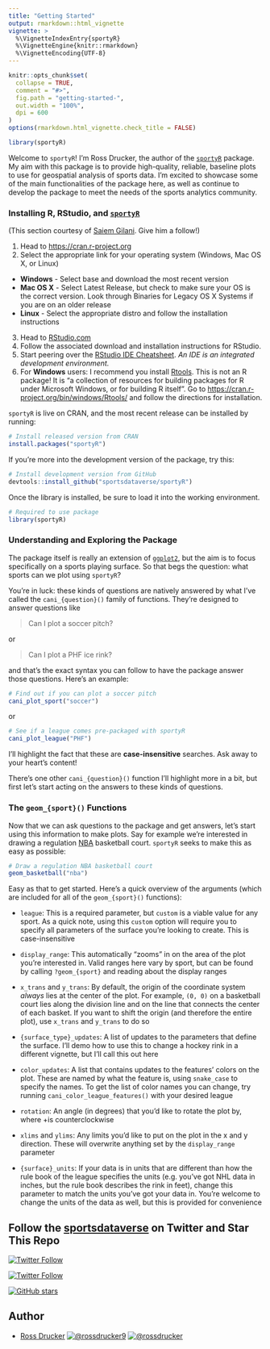 ```yaml
---
title: "Getting Started"
output: rmarkdown::html_vignette
vignette: >
  %\VignetteIndexEntry{sportyR}
  %\VignetteEngine{knitr::rmarkdown}
  %\VignetteEncoding{UTF-8}
---
```


```r
knitr::opts_chunk$set(
  collapse = TRUE,
  comment = "#>",
  fig.path = "getting-started-",
  out.width = "100%",
  dpi = 600
)
options(rmarkdown.html_vignette.check_title = FALSE)
```

```r
library(sportyR)
```

Welcome to `sportyR`! I'm Ross Drucker, the author of the [`sportyR`](https://sportyr.sportsdataverse.org/) package. My aim with this package is to provide high-quality, reliable, baseline plots to use for geospatial analysis of sports data. I'm excited to showcase some of the main functionalities of the package here, as well as continue to develop the package to meet the needs of the sports analytics community.

### **Installing R, RStudio, and [`sportyR`](https://sportyr.sportsdataverse.org)**

(This section courtesy of [Saiem Gilani](https://twitter.com/saiemgilani). Give him a follow!)

1.  Head to <https://cran.r-project.org>
2.  Select the appropriate link for your operating system (Windows, Mac OS X, or Linux)

-   **Windows** - Select base and download the most recent version
-   **Mac OS X** - Select Latest Release, but check to make sure your OS is the correct version. Look through Binaries for Legacy OS X Systems if you are on an older release
-   **Linux** - Select the appropriate distro and follow the installation instructions

3.  Head to [RStudio.com](https://www.rstudio.com/products/rstudio/download/#download "Download the appropriate version of RStudio (Free) for your operating system to use with R")
4.  Follow the associated download and installation instructions for RStudio.
5.  Start peering over the [RStudio IDE Cheatsheet](https://raw.githubusercontent.com/rstudio/cheatsheets/main/rstudio-ide.pdf). *An IDE is an integrated development environment.*
6.  For **Windows** users: I recommend you install [Rtools](https://cran.r-project.org/bin/windows/Rtools/). This is not an R package! It is "a collection of resources for building packages for R under Microsoft Windows, or for building R itself". Go to <https://cran.r-project.org/bin/windows/Rtools/> and follow the directions for installation.

`sportyR` is live on CRAN, and the most recent release can be installed by running:

```r
# Install released version from CRAN
install.packages("sportyR")
```

If you're more into the development version of the package, try this:

```r
# Install development version from GitHub
devtools::install_github("sportsdataverse/sportyR")
```

Once the library is installed, be sure to load it into the working environment.

```r
# Required to use package
library(sportyR)
```

### **Understanding and Exploring the Package**

The package itself is really an extension of [`ggplot2`](https://ggplot2.tidyverse.org/), but the aim is to focus specifically on a sports playing surface. So that begs the question: what sports can we plot using `sportyR`?

You're in luck: these kinds of questions are natively answered by what I've called the `cani_{question}()` family of functions. They're designed to answer questions like

> Can I plot a soccer pitch?

or

> Can I plot a PHF ice rink?

and that's the exact syntax you can follow to have the package answer those questions. Here's an example:

```r
# Find out if you can plot a soccer pitch
cani_plot_sport("soccer")
```

or

```r
# See if a league comes pre-packaged with sportyR
cani_plot_league("PHF")
```

I'll highlight the fact that these are **case-insensitive** searches. Ask away to your heart's content!

There's one other `cani_{question}()` function I'll highlight more in a bit, but first let's start acting on the answers to these kinds of questions.

### **The `geom_{sport}()` Functions**

Now that we can ask questions to the package and get answers, let's start using this information to make plots. Say for example we're interested in drawing a regulation [NBA](https://www.nba.com) basketball court. `sportyR` seeks to make this as easy as possible:

```r
# Draw a regulation NBA basketball court
geom_basketball("nba")
```

Easy as that to get started. Here's a quick overview of the arguments (which are included for all of the `geom_{sport}()` functions):

-   `league`: This is a required parameter, but `custom` is a viable value for any sport. As a quick note, using this `custom` option will require you to specify all parameters of the surface you're looking to create. This is case-insensitive

-   `display_range`: This automatically "zooms" in on the area of the plot you're interested in. Valid ranges here vary by sport, but can be found by calling `?geom_{sport}` and reading about the display ranges

-   `x_trans` and `y_trans`: By default, the origin of the coordinate system *always* lies at the center of the plot. For example, `(0, 0)` on a basketball court lies along the division line and on the line that connects the center of each basket. If you want to shift the origin (and therefore the entire plot), use `x_trans` and `y_trans` to do so

-   `{surface_type}_updates`: A list of updates to the parameters that define the surface. I'll demo how to use this to change a hockey rink in a different vignette, but I'll call this out here

-   `color_updates`: A list that contains updates to the features' colors on the plot. These are named by what the feature is, using `snake_case` to specify the names. To get the list of color names you can change, try running `cani_color_league_features()` with your desired league

-   `rotation`: An angle (in degrees) that you'd like to rotate the plot by, where +\theta is counterclockwise

-   `xlims` and `ylims`: Any limits you'd like to put on the plot in the x and y direction. These will overwrite anything set by the `display_range` parameter

-   `{surface}_units`: If your data is in units that are different than how the rule book of the league specifies the units (e.g. you've got NHL data in inches, but the rule book describes the rink in feet), change this parameter to match the units you've got your data in. You're welcome to change the units of the data as well, but this is provided for convenience

## Follow the [sportsdataverse](https://twitter.com/sportsdataverse) on Twitter and Star This Repo

[![Twitter Follow](https://img.shields.io/twitter/follow/sportsdataverse?&label=%2540sportsdataverse&logo=twitter&style=flat&color=ff552e)](https://twitter.com/sportsdataverse)

[![Twitter Follow](https://img.shields.io/twitter/follow/sportyR_pkg?&label=%2540sportyR_pkg&logo=twitter&style=flat&color=ff552e)](https://twitter.com/sportyR_pkg)

[![GitHub stars](https://img.shields.io/github/stars/sportsdataverse/sportyR.svg?color=ff552e&logo=github&style=flat&label=Star%20sportyR&maxAge=2592000)](https://github.com/sportsdataverse/sportyR/stargazers/)

## **Author**

-   [Ross Drucker](https://twitter.com/rossdrucker9) <a href="https://twitter.com/rossdrucker9" target="blank"><img src="https://img.shields.io/twitter/follow/rossdrucker9?color=ff552e&amp;label=%40rossdrucker9&amp;logo=twitter&amp;style=flat" alt="@rossdrucker9"/></a> <a href="https://github.com/rossdrucker" target="blank"><img src="https://img.shields.io/github/followers/rossdrucker?color=ff552e&amp;logo=Github&amp;style=flat" alt="@rossdrucker"/></a>
